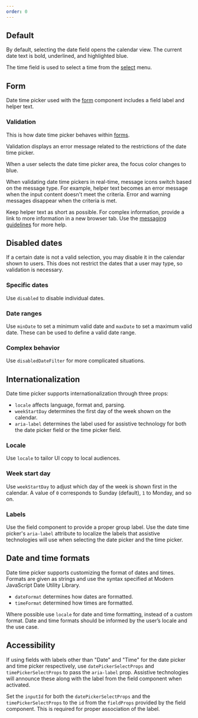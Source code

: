 ```yaml
---
order: 0
---
```



## Default

By default, selecting the date field opens the calendar view. The current date text is bold, underlined, and highlighted blue.

The time field is used to select a time from the [select](/components/select) menu.

<Example Component={DateTimePickerDefault} packageName="@atlaskit/datetime-picker" />

## Form

Date time picker used with the [form](/components/form) component includes a field label and helper text.

<Example Component={DateTimePickerForm} packageName="@atlaskit/datetime-picker" />

### Validation

This is how date time picker behaves within [forms](components/form/).

Validation displays an error message related to the restrictions of the date time picker.

When a user selects the date time picker area, the focus color changes to blue.

When validating date time pickers in real-time, message icons switch based on the message type. For example, helper text becomes an error message when the input content doesn't meet the criteria. Error and warning messages disappear when the criteria is met.

Keep helper text as short as possible. For complex information, provide a link to more information in a new browser tab. Use the [messaging guidelines](/content/messaging-guidelines) for more help.

<Example Component={DateTimePickerValidation} packageName="@atlaskit/datetime-picker" />

## Disabled dates

If a certain date is not a valid selection, you may disable it in the calendar shown to users. This does not restrict the dates that a user may type, so validation is necessary.

### Specific dates

Use `disabled` to disable individual dates.

<Example Component={DateTimePickerDisable} packageName="@atlaskit/datetime-picker" />

### Date ranges

Use `minDate` to set a minimum valid date and `maxDate` to set a maximum valid date. These can be used to define a valid date range.

<Example Component={DateTimePickerDisableRange} packageName="@atlaskit/datetime-picker" />

### Complex behavior

Use `disabledDateFilter` for more complicated situations.

<Example Component={DateTimePickerDisableComplex} packageName="@atlaskit/datetime-picker" />

## Internationalization

Date time picker supports internationalization through three props:

- `locale` affects language, format and, parsing.
- `weekStartDay` determines the first day of the week shown on the calendar.
- `aria-label` determines the label used for assistive technology for both the date picker field or the time picker field.

### Locale

Use `locale` to tailor UI copy to local audiences.

<Example Component={DateTimePickerLocale} packageName="@atlaskit/datetime-picker" />

### Week start day

Use `weekStartDay` to adjust which day of the week is shown first in the calendar. A value of `0` corresponds to Sunday (default), `1` to Monday, and so on.

<Example Component={DateTimePickerWeekStartDay} packageName="@atlaskit/datetime-picker" />

### Labels

Use the field component to provide a proper group label. Use the date time picker's `aria-label` attribute to localize the labels that assistive technologies will use when selecting the date picker and the time picker.

<Example Component={DateTimePickerLabel} packageName="@atlaskit/datetime-picker" />

## Date and time formats

Date time picker supports customizing the format of dates and times. Formats are given as strings and use the syntax specified at Modern JavaScript Date Utility Library.

- `dateFormat` determines how dates are formatted.
- `timeFormat` determined how times are formatted.

Where possible use `locale` for date and time formatting, instead of a custom format. Date and time formats should be informed by the user’s locale and the use case.

<Example Component={DateTimePickerFormatting} packageName="@atlaskit/datetime-picker" />

## Accessibility

If using fields with labels other than "Date" and "Time" for the date picker and time picker respectively, use `datePickerSelectProps` and `timePickerSelectProps` to pass the `aria-label` prop. Assistive technologies will announce these along with the label from the field component when activated.

Set the `inputId` for both the `datePickerSelectProps` and the `timePickerSelectProps` to the `id` from the `fieldProps` provided by the field component. This is required for proper association of the label.

<Example Component={DateTimePickerFormAccessible} packageName="@atlaskit/datetime-picker" />
